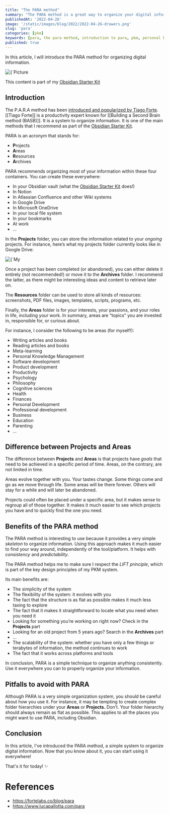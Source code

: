 ```yaml
---
title: "The PARA method"
summary: "The PARA method is a great way to organize your digital information. Here's a quick introduction."
publishedAt: '2022-04-26'
image: '/static/images/blog/2022/2022-04-26-drawers.png'
slug: 'para'
categories: [pkm]
keywords: [para, the para method, introduction to para, pkm, personal knowledge management, note-taking, information management, personal organization]
published: true
---
```


In this article, I will introduce the PARA method for organizing digital information.

<BlogPostCenteredContent>
  <Image
    alt={`Picture courtesy of Jan Antonin Kolar: https://unsplash.com/@jankolar`}
    src={`/static/images/blog/2022/2022-04-26-drawers.png`}
    width={1018}
    height={706}
    priority
  />
</BlogPostCenteredContent>

This content is part of my [Obsidian Starter Kit](https://developassion.gumroad.com/l/obsidian-starter-kit)

## Introduction
The P.A.R.A method has been [introduced and popularized by Tiago Forte](https://fortelabs.co/blog/para/). [[Tiago Forte]] is a productivity expert known for [[Building a Second Brain method (BASB)]]. It is a system to organize information. It is one of the main methods that I recommend as part of the [Obsidian Starter Kit](https://developassion.gumroad.com/l/obsidian-starter-kit).

PARA is an acronym that stands for:

- **P**rojects
- **A**reas
- **R**esources
- **A**rchives

PARA recommends organizing most of your information within these four containers. You can create these everywhere:

- In your Obsidian vault (what the [Obsidian Starter Kit](https://developassion.gumroad.com/l/obsidian-starter-kit) does!)
- In Notion
- In Atlassian Confluence and other Wiki systems
- In Google Drive
- In Microsoft OneDrive
- In your local file system
- In your bookmarks
- At work
- ...

In the **Projects** folder, you can store the information related to your _ongoing_ projects. For instance, here’s what my projects folder currently looks like in Google Drive:

<BlogPostCenteredContent>
  <Image
    alt={`My projects folder in Google Drive`}
    src={`/static/images/blog/2022/2022-04-26-gdrive.png`}
    width={609}
    height={577}
    priority
  />
</BlogPostCenteredContent>

Once a project has been completed (or abandoned), you can either delete it entirely (not recommended!) or move it to the **Archives** folder. I recommend the latter, as there might be interesting ideas and content to retrieve later on.

The **Resources** folder can be used to store all kinds of resources: screenshots, PDF files, images, templates, scripts, programs, etc.

Finally, the **Areas** folder is for your interests, your passions, and your roles in life, including your work. In summary, areas are “topics” you are invested in, responsible for, or curious about.

For instance, I consider the following to be areas (for myself!):

- Writing articles and books
- Reading articles and books
- Meta-learning
- Personal Knowledge Management
- Software development
- Product development
- Productivity
- Psychology
- Philosophy
- Cognitive sciences
- Health
- Finances
- Personal Development
- Professional development
- Business
- Education
- Parenting
- ...

## Difference between Projects and Areas
The difference between **Projects** and **Areas** is that projects have _goals_ that need to be achieved in a specific period of time. Areas, on the contrary, are not limited in time.

Areas evolve together with you. Your tastes change. Some things come and go as we move through life. Some areas will be there forever. Others will stay for a while and will later be abandoned.

Projects could often be placed under a specific area, but it makes sense to regroup all of those together. It makes it much easier to see which projects you have and to quickly find the one you need.

## Benefits of the PARA method
The PARA method is interesting to use because it provides a very simple _skeleton_ to organize information. Using this approach makes it much easier to find your way around, independently of the tool/platform. It helps with _consistency_ and _predictability_.

The PARA method helps me to make sure I respect the _LIFT principle_, which is part of the key design principles of my PKM system.

Its main benefits are:

- The simplicity of the system
- The flexibility of the system: it evolves with you
- The fact that the structure is as flat as possible makes it much less taxing to explore
- The fact that it makes it straightforward to locate what you need when you need it
- Looking for something you’re working on right now? Check in the **Projects** part
- Looking for an old project from 5 years ago? Search in the **Archives** part
- ...
- The scalability of the system: whether you have only a few things or terabytes of information, the method continues to work
- The fact that it works across platforms and tools

In conclusion, PARA is a simple technique to organize anything consistently. Use it everywhere you can to properly organize your information.

## Pitfalls to avoid with PARA
Although PARA is a very simple organization system, you should be careful about how you use it. For instance, it may be tempting to create complex folder hierarchies under your **Areas** or **Projects.** Don’t. Your folder hierarchy should always remain as flat as possible. This applies to all the places you might want to use PARA, including Obsidian.

## Conclusion
In this article, I've introduced the PARA method, a simple system to organize digital information. Now that you know about it, you can start using it everywhere!

That's it for today! ✨

# References
- https://fortelabs.co/blog/para
- https://www.lucapallotta.com/para

<PKMSignature />
